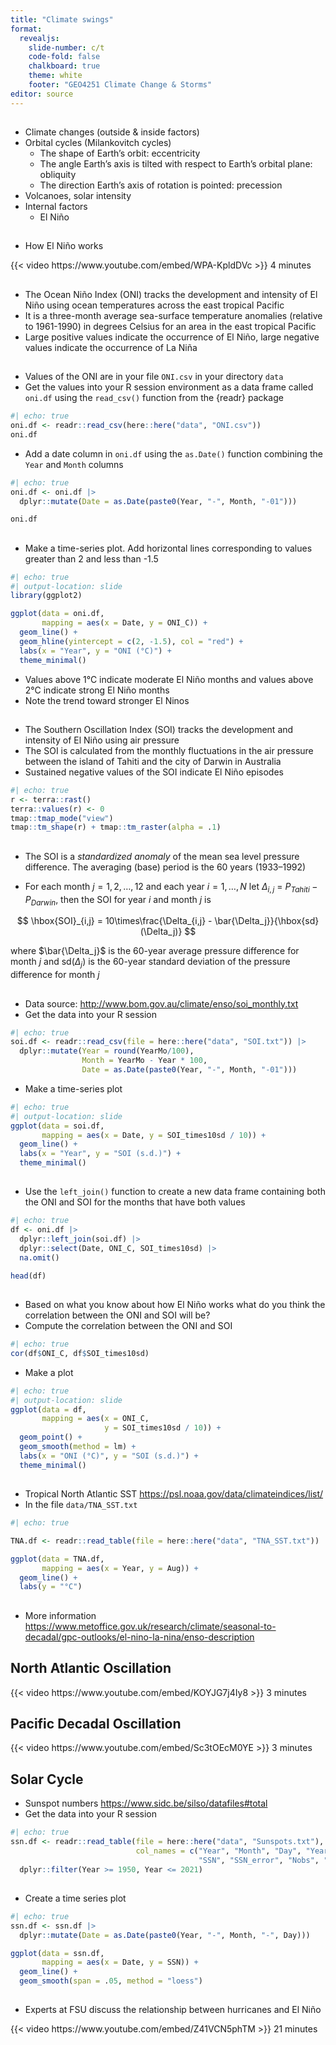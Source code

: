 ```yaml
---
title: "Climate swings"
format:
  revealjs:
    slide-number: c/t
    code-fold: false
    chalkboard: true
    theme: white
    footer: "GEO4251 Climate Change & Storms"
editor: source
---
```


##

-   Climate changes (outside & inside factors)
-   Orbital cycles (Milankovitch cycles)
    - The shape of Earth’s orbit: eccentricity
    - The angle Earth’s axis is tilted with respect to Earth’s orbital plane: obliquity
    - The direction Earth’s axis of rotation is pointed: precession
-   Volcanoes, solar intensity
-   Internal factors
    - El Niño

## 

-   How El Niño works

{{< video https://www.youtube.com/embed/WPA-KpldDVc >}} 4 minutes

##

-   The Ocean Niño Index (ONI) tracks the development and intensity of El Niño using ocean temperatures across the east tropical Pacific
-   It is a three-month average sea-surface temperature anomalies (relative to 1961-1990) in degrees Celsius for an area in the east tropical Pacific
-   Large positive values indicate the occurrence of El Niño, large negative values indicate the occurrence of La Niña

## 

-   Values of the ONI are in your file `ONI.csv` in your directory `data`
-   Get the values into your R session environment as a data frame called `oni.df` using the `read_csv()` function from the {readr} package

```r
#| echo: true
oni.df <- readr::read_csv(here::here("data", "ONI.csv")) 
oni.df
```

-   Add a date column in `oni.df` using the `as.Date()` function combining the `Year` and `Month` columns

```r
#| echo: true
oni.df <- oni.df |>
  dplyr::mutate(Date = as.Date(paste0(Year, "-", Month, "-01")))

oni.df
```

## 

-   Make a time-series plot. Add horizontal lines corresponding to values greater than 2 and less than -1.5

```r
#| echo: true
#| output-location: slide
library(ggplot2)

ggplot(data = oni.df,
       mapping = aes(x = Date, y = ONI_C)) +
  geom_line() +
  geom_hline(yintercept = c(2, -1.5), col = "red") +
  labs(x = "Year", y = "ONI (°C)") +
  theme_minimal()
```

-   Values above 1°C indicate moderate El Niño months and values above 2°C indicate strong El Niño months
-   Note the trend toward stronger El Ninos

## {.smaller}

-   The Southern Oscillation Index (SOI) tracks the development and intensity of El Niño using air pressure
-   The SOI is calculated from the monthly fluctuations in the air pressure between the island of Tahiti and the city of Darwin in Australia
-   Sustained negative values of the SOI indicate El Niño episodes

```r
#| echo: true
r <- terra::rast()
terra::values(r) <- 0
tmap::tmap_mode("view")
tmap::tm_shape(r) + tmap::tm_raster(alpha = .1)
```

## 

-   The SOI is a *standardized anomaly* of the mean sea level pressure difference. The averaging (base) period is the 60 years (1933--1992)

-   For each month $j = 1,2, \ldots, 12$ and each year $i = 1, \ldots, N$ let $\Delta_{i,j}$ = $P_{Tahiti} - P_{Darwin}$, then the SOI for year $i$ and month $j$ is

$$
\hbox{SOI}_{i,j} = 10\times\frac{\Delta_{i,j} - \bar{\Delta_j}}{\hbox{sd}(\Delta_j)}
$$

where $\bar{\Delta_j}$ is the 60-year average pressure difference for month $j$ and sd($\Delta_j$) is the 60-year standard deviation of the pressure difference for month $j$

## 

-   Data source: <http://www.bom.gov.au/climate/enso/soi_monthly.txt>
-   Get the data into your R session

```r
#| echo: true
soi.df <- readr::read_csv(file = here::here("data", "SOI.txt")) |>
  dplyr::mutate(Year = round(YearMo/100),
                Month = YearMo - Year * 100,
                Date = as.Date(paste0(Year, "-", Month, "-01")))
```

-   Make a time-series plot

```r
#| echo: true
#| output-location: slide
ggplot(data = soi.df,
       mapping = aes(x = Date, y = SOI_times10sd / 10)) +
  geom_line() +
  labs(x = "Year", y = "SOI (s.d.)") +
  theme_minimal()
```

## 

-   Use the `left_join()` function to create a new data frame containing both the ONI and SOI for the months that have both values

```r
#| echo: true
df <- oni.df |>
  dplyr::left_join(soi.df) |>
  dplyr::select(Date, ONI_C, SOI_times10sd) |>
  na.omit()

head(df)
```

## 

-   Based on what you know about how El Niño works what do you think the correlation between the ONI and SOI will be?
-   Compute the correlation between the ONI and SOI

```r
#| echo: true
cor(df$ONI_C, df$SOI_times10sd)
```

-   Make a plot

```r
#| echo: true
#| output-location: slide
ggplot(data = df,
       mapping = aes(x = ONI_C, 
                     y = SOI_times10sd / 10)) +
  geom_point() +
  geom_smooth(method = lm) +
  labs(x = "ONI (°C)", y = "SOI (s.d.)") +
  theme_minimal()
```

##

-   Tropical North Atlantic SST <https://psl.noaa.gov/data/climateindices/list/>
-   In the file `data/TNA_SST.txt`

```r
#| echo: true

TNA.df <- readr::read_table(file = here::here("data", "TNA_SST.txt"))

ggplot(data = TNA.df,
       mapping = aes(x = Year, y = Aug)) +
  geom_line() +
  labs(y = "°C")
```


## 

-   More information <https://www.metoffice.gov.uk/research/climate/seasonal-to-decadal/gpc-outlooks/el-nino-la-nina/enso-description>

## North Atlantic Oscillation

{{< video https://www.youtube.com/embed/KOYJG7j4Iy8 >}} 3 minutes

## Pacific Decadal Oscillation

{{< video https://www.youtube.com/embed/Sc3tOEcM0YE >}} 3 minutes

## Solar Cycle

-   Sunspot numbers <https://www.sidc.be/silso/datafiles#total>
-   Get the data into your R session

```r
#| echo: true
ssn.df <- readr::read_table(file = here::here("data", "Sunspots.txt"),
                            col_names = c("Year", "Month", "Day", "YearF", 
                                          "SSN", "SSN_error", "Nobs", "X")) |>
  dplyr::filter(Year >= 1950, Year <= 2021)
```

##

-   Create a time series plot

```r
#| echo: true
ssn.df <- ssn.df |>
  dplyr::mutate(Date = as.Date(paste0(Year, "-", Month, "-", Day)))

ggplot(data = ssn.df,
       mapping = aes(x = Date, y = SSN)) +
  geom_line() +
  geom_smooth(span = .05, method = "loess")
```

## 

-   Experts at FSU discuss the relationship between hurricanes and El Niño

{{< video https://www.youtube.com/embed/Z41VCN5phTM >}} 21 minutes

